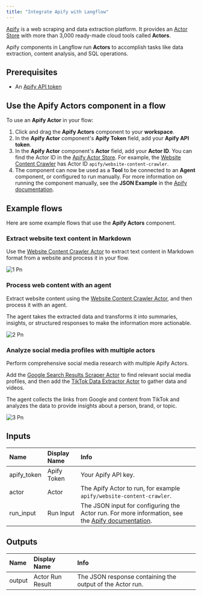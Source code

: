 ```yaml
---
title: "Integrate Apify with Langflow"
---
```


[Apify](https://apify.com/) is a web scraping and data extraction platform. It provides an [Actor Store](https://apify.com/store) with more than 3,000 ready-made cloud tools called **Actors**.

Apify components in Langflow run **Actors** to accomplish tasks like data extraction, content analysis, and SQL operations.

## **Prerequisites**

- An [Apify API token](https://docs.apify.com/platform/integrations/api)

## **Use the Apify Actors component in a flow**[**​**](https://docs.langflow.org/integrations-apify#use-the-apify-actors-component-in-a-flow)

To use an **Apify Actor** in your flow:

1. Click and drag the **Apify Actors** component to your **workspace**.
2. In the **Apify Actor** component's **Apify Token** field, add your **Apify API token**.
3. In the **Apify Actor** component's **Actor** field, add your **Actor ID**. You can find the Actor ID in the [Apify Actor Store](https://apify.com/store). For example, the [Website Content Crawler](https://apify.com/apify/website-content-crawler) has Actor ID `apify/website-content-crawler`.
4. The component can now be used as a **Tool** to be connected to an **Agent** component, or configured to run manually. For more information on running the component manually, see the **JSON Example** in the [Apify documentation](https://apify.com/apify/website-content-crawler/input-schema).

## **Example flows**

Here are some example flows that use the **Apify Actors** component.

### **Extract website text content in Markdown**[**​**](https://docs.langflow.org/integrations-apify#extract-website-text-content-in-markdown)

Use the [Website Content Crawler Actor](https://apify.com/apify/website-content-crawler) to extract text content in Markdown format from a website and process it in your flow.

![1 Pn](/images/1.png)

### **Process web content with an agent**[**​**](https://docs.langflow.org/integrations-apify#process-web-content-with-an-agent)

Extract website content using the [Website Content Crawler Actor](https://apify.com/apify/website-content-crawler), and then process it with an agent.

The agent takes the extracted data and transforms it into summaries, insights, or structured responses to make the information more actionable.

![2 Pn](/images/2.png)

### **Analyze social media profiles with multiple actors**[**​**](https://docs.langflow.org/integrations-apify#analyze-social-media-profiles-with-multiple-actors)

Perform comprehensive social media research with multiple Apify Actors.

Add the [Google Search Results Scraper Actor](https://apify.com/apify/google-search-scraper) to find relevant social media profiles, and then add the [TikTok Data Extractor Actor](https://apify.com/clockworks/free-tiktok-scraper) to gather data and videos.

The agent collects the links from Google and content from TikTok and analyzes the data to provide insights about a person, brand, or topic.

![3 Pn](/images/3.png)

## **Inputs**[**​**](https://docs.langflow.org/integrations-apify#inputs)

| **Name**    | **Display Name** | **Info**                                                                                                                                                         |
| :---------- | :--------------- | :--------------------------------------------------------------------------------------------------------------------------------------------------------------- |
| apify_token | Apify Token      | Your Apify API key.                                                                                                                                              |
| actor       | Actor            | The Apify Actor to run, for example `apify/website-content-crawler`.                                                                                             |
| run_input   | Run Input        | The JSON input for configuring the Actor run. For more information, see the [Apify documentation](https://apify.com/apify/website-content-crawler/input-schema). |

## **Outputs**[**​**](https://docs.langflow.org/integrations-apify#outputs)

| **Name** | **Display Name** | **Info**                                                  |
| :------- | :--------------- | :-------------------------------------------------------- |
| output   | Actor Run Result | The JSON response containing the output of the Actor run. |